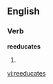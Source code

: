 
==English==

===Verb===
'''reeducates'''

# {{third-person singular of|[[reeducate]]}}

[[vi:reeducates]]